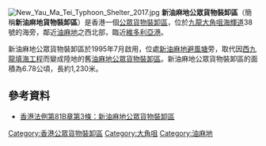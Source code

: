 [[File:New_Yau_Ma_Tei_Typhoon_Shelter_2017.jpg|thumb]]
'''新油麻地公眾貨物裝卸區'''（簡稱'''新油麻地貨物裝卸區'''）是香港一個[[公眾貨物裝卸區|公眾貨物裝卸區]]，位於[[九龍|九龍]][[大角咀|大角咀]][[海輝道|海輝道]]38號的海旁，鄰近[[油麻地|油麻地]]之西北部，臨近[[維多利亞港|維多利亞港]]。

新油麻地公眾貨物裝卸區於1995年7月啟用，位處[[新油麻地避風塘|新油麻地避風塘]]旁，取代因[[西九龍填海工程|西九龍填海工程]]而變成陸地的舊[[油麻地公眾貨物裝卸區|油麻地公眾貨物裝卸區]]。新油麻地公眾貨物裝卸區的面積為6.78公頃，長約1,230米。

==參考資料==
*[http://www.legislation.gov.hk/blis_ind.nsf/6033a8cc1f220686482564840019d2f2/4742e1433eb38ee64825650f0037dc69?OpenDocument 香港法例第81B章第3條：新油麻地公眾貨物裝卸區] {{Wayback|url=http://www.legislation.gov.hk/blis_ind.nsf/6033a8cc1f220686482564840019d2f2/4742e1433eb38ee64825650f0037dc69?OpenDocument |date=20160307053738 }}

[[Category:香港公眾貨物裝卸區|Category:香港公眾貨物裝卸區]]
[[Category:大角咀|Category:大角咀]]
[[Category:油麻地|Category:油麻地]]